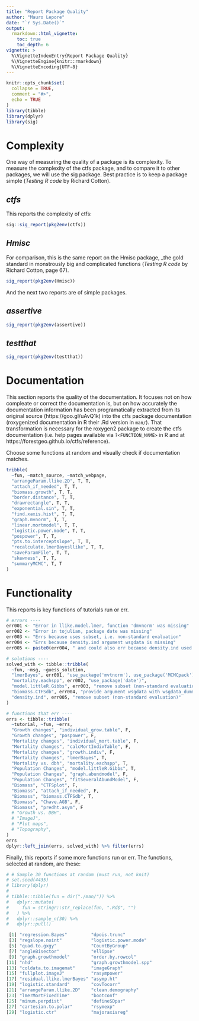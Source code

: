 ```yaml
---
title: "Report Package Quality"
author: "Mauro Lepore"
date: "`r Sys.Date()`"
output: 
  rmarkdown::html_vignette:
    toc: true
    toc_depth: 6
vignette: >
  %\VignetteIndexEntry{Report Package Quality}
  %\VignetteEngine{knitr::rmarkdown}
  %\VignetteEncoding{UTF-8}
---
```


```r
knitr::opts_chunk$set(
  collapse = TRUE,
  comment = "#>",
  echo = TRUE
)
library(tibble)
library(dplyr)
library(sig)
```

# Complexity

One way of measuring the quality of a package is its complexity. To measure the complexity of the ctfs package, and to compare it to other packages, we will use the sig package. Best practice is to keep a package simple (_Testing R code_ by Richard Cotton).

## _ctfs_

This reports the complexity of ctfs:

```r
sig::sig_report(pkg2env(ctfs))
```

## _Hmisc_

For comparison, this is the same report on the Hmisc package, _the gold standard in monstrously big and complicated functions (_Testing R code_ by Richard Cotton, page 67).

```r
sig_report(pkg2env(Hmisc))
```

And the next two reports are of simple packages.

## _assertive_

```r
sig_report(pkg2env(assertive))
```

## _testthat_

```r
sig_report(pkg2env(testthat))
```

# Documentation

This section reports the quality of the documentation. It focuses not on how compleate or correct the documentation is, but on how accurately the documentation information has been programatically extracted from its original source (https://goo.gl/uAvQ1k) into the ctfs package documentation (roxygenized documentation in R their .Rd version in `man/`). That transformation is necessary for the roxygen2 package to create the ctfs documentation (i.e. help pages available via `?<FUNCTION_NAME>` in R and at https://forestgeo.github.io/ctfs/reference).

Choose some functions at random and visually check if documentation matches.

```r
tribble(
  ~fun, ~match_source, ~match_webpage,
  "arrangeParam.llike.2D", T, T,
  "attach_if_needed", T, T,
  "biomass.growth", T, T,
  "border.distance", T, T,
  "drawrectangle", T, T,
  "exponential.sin", T, T,
  "find.xaxis.hist", T, T,
  "graph.mvnorm", T, T,
  "linear.mortmodel", T, T,
  "logistic.power.mode", T, T,
  "pospower", T, T,
  "pts.to.interceptslope", T, T,
  "recalculate.lmerBayesllike", T, T,
  "saveParamFile", T, T,
  "skewness", T, T, 
  "summaryMCMC", T, T
)
```

# Functionality

This reports is key functions of tutorials run or err.

```r
# errors ----
err001 <- "Error in llike.model.lmer, function 'dmvnorm' was missing"
err002 <- "Error in tojulian, package date was missing"
err003 <- "Errs because uses subset, i.e. non-standard evaluation"
err004 <- "Errs because density.ind argument wsgdata is missing"
err005 <- paste0(err004, " and could also err because density.ind used subset")

# solutions ----
solved_with <- tibble::tribble(
  ~fun, ~msg, ~guess_solution,
  "lmerBayes", err001, "use_package('mvtnorm'), use_package('MCMCpack')",
  "mortality.eachspp", err002, "use_package('date')",
  "model.littleR.Gibbs", err003, "remove subset (non-standard evaluation)",
  "biomass.CTFSdb", err004, "provide argument wsgdata with wsgdata_dummy()",
  "density.ind", err005, "remove subset (non-standard evaluation)"
)

# functions that err ----
errs <- tibble::tribble(
  ~tutorial, ~fun, ~errs,
  "Growth changes", "individual_grow.table", F,
  "Growth changes", "pospower", F,
  "Mortality changes", "individual_mort.table", F,
  "Mortality changes", "calcMortIndivTable", F,
  "Mortality changes", "growth.indiv", F,
  "Mortality changes", "lmerBayes", T,
  "Mortality vs. dbh", "mortality.eachspp", T,
  "Population Changes", "model.littleR.Gibbs", T,
  "Population Changes", "graph.abundmodel", F,
  "Population Changes", "fitSeveralAbundModel", F,
  "Biomass", "CTFSplot", F,
  "Biomass", "attach_if_needed", F,
  "Biomass", "biomass.CTFSdb", T,
  "Biomass", "Chave.AGB", F,
  "Biomass", "predht.asym", F
  # "Growth vs. DBH",
  # "ImageJ",
  # "Plot maps",
  # "Topography",
)
errs
dplyr::left_join(errs, solved_with) %>% filter(errs)
```

Finally, this reports if some more functions run or err. The functions, selected at random, are these:

```r
# # Sample 30 functions at random (must run, not knit)
# set.seed(4435)
# library(dplyr)
# 
# tibble::tibble(fun = dir("./man/")) %>% 
#   dplyr::mutate(
#     fun = stringr::str_replace(fun, ".Rd$", "")
#   ) %>% 
#   dplyr::sample_n(30) %>% 
#   dplyr::pull()
```

```r
 [1] "regression.Bayes"         "dpois.trunc"             
 [3] "regslope.noint"           "logistic.power.mode"     
 [5] "quad.to.gxgy"             "CountByGroup"            
 [7] "angleBisector"            "ellipse"                 
 [9] "graph.growthmodel"        "order.by.rowcol"         
[11] "nhd"                      "graph.growthmodel.spp"   
[13] "coldata.to.imagemat"      "imageGraph"              
[15] "fullplot.imageJ"          "rasympower"              
[17] "residual.llike.lmerBayes" "asymp.ht"                
[19] "logistic.standard"        "covTocorr"               
[21] "arrangeParam.llike.2D"    "clean.demography"        
[23] "lmerMortFixedTime"        "bootconf"                
[25] "minum.perpdist"           "defineSDpar"             
[27] "cartesian.to.polar"       "rsymexp"                 
[29] "logistic.ctr"             "majoraxisreg"
```

